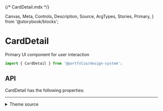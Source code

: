 {/* CardDetail.mdx */}

  Canvas,
  Meta,
  Controls,
  Description,
  Source,
  ArgTypes,
  Stories,
  Primary,
} from '@storybook/blocks';


<Meta of={CardDetailStories} />

# CardDetail

Primary UI component for user interaction

```js
import { CardDetail } from '@portfolio/design-system';
```

<Primary />

## API

CardDetail has the following properties:

<Controls />

<Stories includePrimary={false} />

<hr />

<details>
<summary>Theme source</summary>

<Source dark language='jsx' code={ThemeFile} />
</details>

